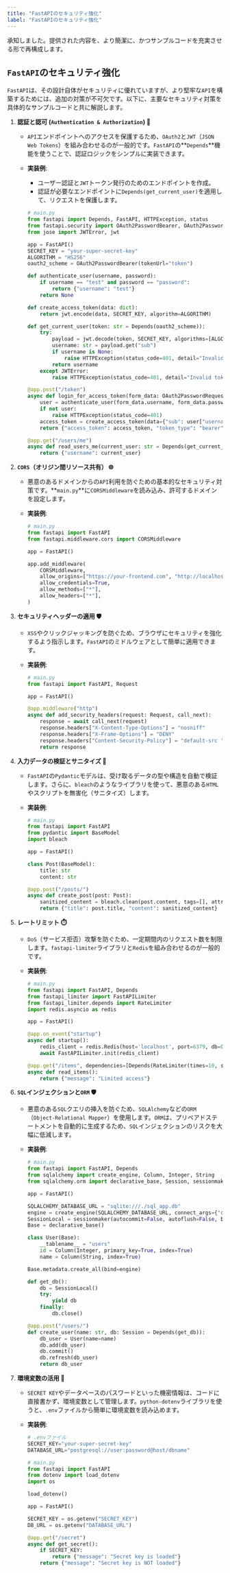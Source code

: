 ```yaml
---
title: "FastAPIのセキュリティ強化"
label: "FastAPIのセキュリティ強化"
---
```


承知しました。提供された内容を、より簡潔に、かつサンプルコードを充実させる形で再構成します。

## `FastAPI`のセキュリティ強化

`FastAPI`は、その設計自体がセキュリティに優れていますが、より堅牢な`API`を構築するためには、追加の対策が不可欠です。以下に、主要なセキュリティ対策を具体的なサンプルコードと共に解説します。

1. **認証と認可 (`Authentication & Authorization`) 🔑**
   - `API`エンドポイントへのアクセスを保護するため、`OAuth2`と`JWT`（`JSON Web Tokens`）を組み合わせるのが一般的です。`FastAPI`の**`Depends`**機能を使うことで、認証ロジックをシンプルに実装できます。

   - **実装例**:
     - ユーザー認証と`JWT`トークン発行のためのエンドポイントを作成。
     - 認証が必要なエンドポイントに`Depends(get_current_user)`を適用して、リクエストを保護します。

     ```python
     # main.py
     from fastapi import Depends, FastAPI, HTTPException, status
     from fastapi.security import OAuth2PasswordBearer, OAuth2PasswordRequestForm
     from jose import JWTError, jwt

     app = FastAPI()
     SECRET_KEY = "your-super-secret-key"
     ALGORITHM = "HS256"
     oauth2_scheme = OAuth2PasswordBearer(tokenUrl="token")

     def authenticate_user(username, password):
         if username == "test" and password == "password":
             return {"username": "test"}
         return None

     def create_access_token(data: dict):
         return jwt.encode(data, SECRET_KEY, algorithm=ALGORITHM)

     def get_current_user(token: str = Depends(oauth2_scheme)):
         try:
             payload = jwt.decode(token, SECRET_KEY, algorithms=[ALGORITHM])
             username: str = payload.get("sub")
             if username is None:
                 raise HTTPException(status_code=401, detail="Invalid token")
             return username
         except JWTError:
             raise HTTPException(status_code=401, detail="Invalid token")

     @app.post("/token")
     async def login_for_access_token(form_data: OAuth2PasswordRequestForm = Depends()):
         user = authenticate_user(form_data.username, form_data.password)
         if not user:
             raise HTTPException(status_code=401)
         access_token = create_access_token(data={"sub": user["username"]})
         return {"access_token": access_token, "token_type": "bearer"}

     @app.get("/users/me")
     async def read_users_me(current_user: str = Depends(get_current_user)):
         return {"username": current_user}
     ```

2. **`CORS`（オリジン間リソース共有） 🌐**
   - 悪意のあるドメインからの`API`利用を防ぐための基本的なセキュリティ対策です。**`main.py`**に`CORSMiddleware`を読み込み、許可するドメインを設定します。

   - **実装例**:

     ```python
     # main.py
     from fastapi import FastAPI
     from fastapi.middleware.cors import CORSMiddleware

     app = FastAPI()

     app.add_middleware(
         CORSMiddleware,
         allow_origins=["https://your-frontend.com", "http://localhost:3000"],
         allow_credentials=True,
         allow_methods=["*"],
         allow_headers=["*"],
     )
     ```

3. **セキュリティヘッダーの適用 🛡️**
   - `XSS`やクリックジャッキングを防ぐため、ブラウザにセキュリティを強化するよう指示します。`FastAPI`のミドルウェアとして簡単に適用できます。

   - **実装例**:

     ```python
     # main.py
     from fastapi import FastAPI, Request

     app = FastAPI()

     @app.middleware("http")
     async def add_security_headers(request: Request, call_next):
         response = await call_next(request)
         response.headers["X-Content-Type-Options"] = "nosniff"
         response.headers["X-Frame-Options"] = "DENY"
         response.headers["Content-Security-Policy"] = "default-src 'self'"
         return response
     ```

4. **入力データの検証とサニタイズ 🧹**
   - `FastAPI`の`Pydantic`モデルは、受け取るデータの型や構造を自動で検証します。さらに、`bleach`のようなライブラリを使って、悪意のある`HTML`やスクリプトを無害化（サニタイズ）します。

   - **実装例**:

     ```python
     # main.py
     from fastapi import FastAPI
     from pydantic import BaseModel
     import bleach

     app = FastAPI()

     class Post(BaseModel):
         title: str
         content: str

     @app.post("/posts/")
     async def create_post(post: Post):
         sanitized_content = bleach.clean(post.content, tags=[], attributes={})
         return {"title": post.title, "content": sanitized_content}
     ```

5. **レートリミット ⏱️**
   - `DoS`（サービス拒否）攻撃を防ぐため、一定期間内のリクエスト数を制限します。`fastapi-limiter`ライブラリと`Redis`を組み合わせるのが一般的です。

   - **実装例**:

     ```python
     # main.py
     from fastapi import FastAPI, Depends
     from fastapi_limiter import FastAPILimiter
     from fastapi_limiter.depends import RateLimiter
     import redis.asyncio as redis

     app = FastAPI()

     @app.on_event("startup")
     async def startup():
         redis_client = redis.Redis(host='localhost', port=6379, db=0)
         await FastAPILimiter.init(redis_client)

     @app.get("/items", dependencies=[Depends(RateLimiter(times=10, seconds=60))])
     async def read_items():
         return {"message": "Limited access"}
     ```

6. **`SQL`インジェクションと`ORM` 🛡️**
   - 悪意のある`SQL`クエリの挿入を防ぐため、`SQLAlchemy`などの`ORM`（`Object-Relational Mapper`）を使用します。`ORM`は、プリペアドステートメントを自動的に生成するため、`SQL`インジェクションのリスクを大幅に低減します。

   - **実装例**:

     ```python
     # main.py
     from fastapi import FastAPI, Depends
     from sqlalchemy import create_engine, Column, Integer, String
     from sqlalchemy.orm import declarative_base, Session, sessionmaker

     app = FastAPI()

     SQLALCHEMY_DATABASE_URL = "sqlite:///./sql_app.db"
     engine = create_engine(SQLALCHEMY_DATABASE_URL, connect_args={"check_same_thread": False})
     SessionLocal = sessionmaker(autocommit=False, autoflush=False, bind=engine)
     Base = declarative_base()

     class User(Base):
         __tablename__ = "users"
         id = Column(Integer, primary_key=True, index=True)
         name = Column(String, index=True)

     Base.metadata.create_all(bind=engine)

     def get_db():
         db = SessionLocal()
         try:
             yield db
         finally:
             db.close()

     @app.post("/users/")
     def create_user(name: str, db: Session = Depends(get_db)):
         db_user = User(name=name)
         db.add(db_user)
         db.commit()
         db.refresh(db_user)
         return db_user
     ```

7. **環境変数の活用 🔐**
   - `SECRET KEY`やデータベースのパスワードといった機密情報は、コードに直接書かず、環境変数として管理します。`python-dotenv`ライブラリを使うと、`.env`ファイルから簡単に環境変数を読み込めます。

   - **実装例**:

     ```python
     # .envファイル
     SECRET_KEY="your-super-secret-key"
     DATABASE_URL="postgresql://user:password@host/dbname"
     ```

     ```python
     # main.py
     from fastapi import FastAPI
     from dotenv import load_dotenv
     import os

     load_dotenv()

     app = FastAPI()

     SECRET_KEY = os.getenv("SECRET_KEY")
     DB_URL = os.getenv("DATABASE_URL")

     @app.get("/secret")
     async def get_secret():
         if SECRET_KEY:
             return {"message": "Secret key is loaded"}
         return {"message": "Secret key is NOT loaded"}
     ```